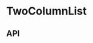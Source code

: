 
<Meta title="Components/TwoColumnList" component={TwoColumnList} />

# TwoColumnList

<Canvas>
  <Story name="Base component">
    <TwoColumnList
      leftColumn={knobs.object(
        'leftColumn',
        TwoColumnListFixture.leftColumn,
        'Content',
      )}
      rightColumn={knobs.object(
        'rightColumn',
        TwoColumnListFixture.rightColumn,
        'Content',
      )}
      theme={knobs.select(
        'TwoColumnList theme',
        ['dark', 'light'],
        'dark',
        'Presentation',
      )}
    />
  </Story>
</Canvas>

## API

<ArgsTable of={TwoColumnList} />
